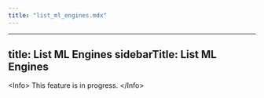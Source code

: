 ```yaml
---
title: "list_ml_engines.mdx"
---
```


---
title: List ML Engines
sidebarTitle: List ML Engines
---

&lt;Info&gt;
This feature is in progress.
&lt;/Info&gt;
